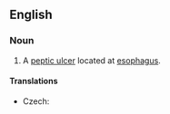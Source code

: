 ==English==
{{wikipedia}}
===Noun===
{{en-noun}}

# {{context|pathology|lang=en}} A [[peptic ulcer]] located at [[esophagus]].

====Translations====
{{trans-top|ulcer}}
* Czech: {{t-|cs|jícnový vřed|m}}
{{trans-mid}}
{{trans-bottom}}